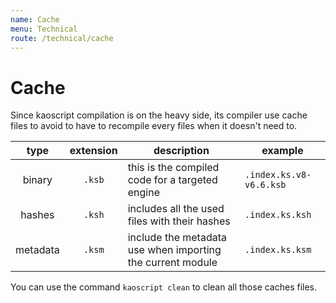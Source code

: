 ```yaml
---
name: Cache
menu: Technical
route: /technical/cache
---
```


# Cache

Since kaoscript compilation is on the heavy side, its compiler use cache files to avoid to have to recompile every files when it doesn't need to.

|   type   | extension | description                                                | example                 |
|:--------:|:---------:| ---------------------------------------------------------- | ----------------------- |
|  binary  |  `.ksb`   | this is the compiled code for a targeted engine            | `.index.ks.v8-v6.6.ksb` |
|  hashes  |  `.ksh`   | includes all the used files with their hashes              | `.index.ks.ksh`         |
| metadata |  `.ksm`   | include the metadata use when importing the current module | `.index.ks.ksm`         |

You can use the command `kaoscript clean` to clean all those caches files.